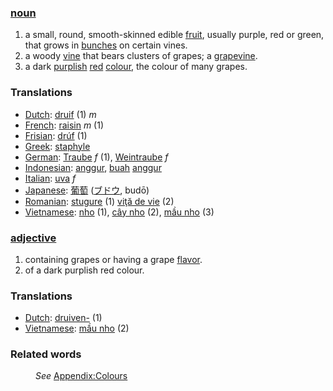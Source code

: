 ===[[noun]]===
#a small, round, smooth-skinned edible [[fruit]], usually purple, red or green, that grows in [[bunch]]es on certain vines.
#a woody [[vine]] that bears clusters of grapes; a [[grapevine]].
#a dark [[purple|purplish]] [[red]] [[color|colour]], the colour of many grapes.

=== Translations ===
*[[Dutch]]: [[druif]] (1) ''m''
*[[French]]: [[raisin]] ''m'' (1)
*[[Frisian]]: [[drúf]] (1)
*[[Greek]]: [[staphyle]]
*[[German]]: [[Traube]] ''f'' (1), [[Weintraube]] ''f''
*[[Indonesian]]: [[anggur]], [[buah]] [[anggur]]
*[[Italian]]: [[uva]] ''f''
*[[Japanese]]: [[葡萄]] ([[ブドウ]], budō)
*[[Romanian]]: [[stugure]] (1) [[viţă de vie]] (2)
*[[Vietnamese]]: [[nho]] (1), [[cây nho]] (2), [[mầu nho]] (3)

===[[adjective]]===
#containing grapes or having a grape [[flavor]].
#of a dark purplish red colour.

=== Translations ===
*[[Dutch]]: [[druiven-]] (1)
*[[Vietnamese]]: [[mầu nho]] (2)

===Related words===
:''See'' [[Wiktionary_Appendix:Colours|Appendix:Colours]]
